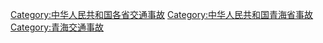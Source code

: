[[Category:中华人民共和国各省交通事故|Category:中华人民共和国各省交通事故]]
[[Category:中华人民共和国青海省事故|Category:中华人民共和国青海省事故]]
[[Category:青海交通事故|Category:青海交通事故]]